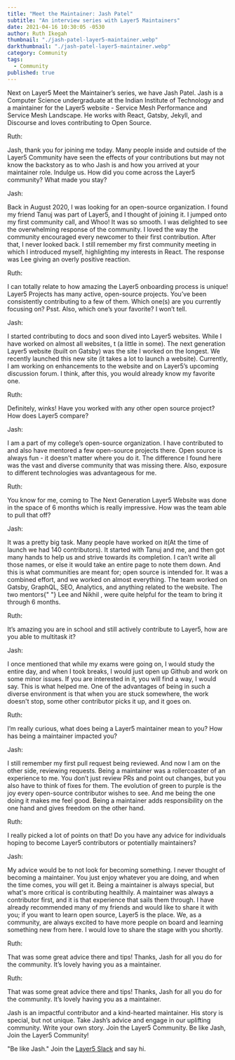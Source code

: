 ```yaml
---
title: "Meet the Maintainer: Jash Patel"
subtitle: "An interview series with Layer5 Maintainers"
date: 2021-04-16 10:30:05 -0530
author: Ruth Ikegah
thumbnail: "./jash-patel-layer5-maintainer.webp"
darkthumbnail: "./jash-patel-layer5-maintainer.webp"
category: Community
tags:
  - Community
published: true
---
```



<BlogWrapper>
  <MeetTheMaintainer>

<div class="intro ">
  <p>
    Next on Layer5 Meet the Maintainer’s series, we have Jash Patel. Jash is a Computer Science
    undergraduate at the Indian Institute of Technology and a maintainer for the Layer5 website -
    <Link to="/projects/cloud-native-performance"> Service Mesh Performance</Link> and
    <Link to="/service-mesh-landscape"> Service Mesh Landscape</Link>. He works with React, Gatsby,
    Jekyll, and Discourse and loves contributing to Open Source.
  </p>
</div>

<div class="interviewer">
  <span>Ruth:</span>
  <p>
    Jash, thank you for joining me today. Many people inside and outside of the Layer5 Community
    have seen the effects of your contributions but may not know the backstory as to who Jash is and
    how you arrived at your maintainer role. Indulge us. How did you come across the Layer5
    community? What made you stay?
  </p>
</div>

<div class="interviewee">
  <span>Jash:</span>
  <p>
    Back in August 2020, I was looking for an open-source organization. I found my friend
    <Link to="/community/members/tanuj-agarwal"> Tanuj </Link> was part of Layer5, and I thought of
    joining it. I jumped onto my first community call, and Whoo! It was so smooth. I was delighted
    to see the overwhelming response of the community. I loved the way the community encouraged
    every newcomer to their first contribution. After that, I never looked back. I still remember my
    first community meeting in which I introduced myself, highlighting my interests in React. The
    response was <Link to="/community/members/lee-calcote"> Lee </Link> giving an overly positive
    reaction.
  </p>
</div>

<div class="interviewer">
  <span>Ruth:</span>
  <p>
    I can totally relate to how amazing the Layer5 onboarding process is unique! Layer5 Projects has
    many active, open-source projects. You’ve been consistently contributing to a few of them. Which
    one(s) are you currently focusing on? Psst. Also, which one’s your favorite? I won’t tell.
  </p>
</div>

<div class="interviewee">
  <span>Jash:</span>
  <p>
    I started contributing to docs and soon dived into Layer5 websites. While I have worked on
    almost all websites, t (a little in some). The next generation Layer5 website (built on Gatsby)
    was the site I worked on the longest. We recently launched this new site (it takes a lot to
    launch a website). Currently, I am working on enhancements to the website and on Layer5’s
    upcoming discussion forum. I think, after this, you would already know my favorite one.
  </p>
</div>

<div class="interviewer">
  <span>Ruth:</span>
  <p>
    Definitely, winks! Have you worked with any other open source project? How does Layer5 compare?
  </p>
</div>

<div class="interviewee">
  <span>Jash:</span>
  <p>
    I am a part of my college’s open-source organization. I have contributed to and also have
    mentored a few open-source projects there. Open source is always fun - it doesn't matter where
    you do it. The difference I found here was the vast and diverse community that was missing
    there. Also, exposure to different technologies was advantageous for me.
  </p>
</div>

<div class="interviewer">
  <span>Ruth:</span>
  <p>
    You know for me, coming to The Next Generation Layer5 Website was done in the space of 6 months
    which is really impressive. How was the team able to pull that off?
  </p>
</div>

<div class="interviewee">
  <span>Jash:</span>
  <p>
    It was a pretty big task. Many people have worked on it(At the time of launch we had 140
    contributors). It started with Tanuj and me, and then got many hands to help us and strive
    towards its completion. I can’t write all those names, or else it would take an entire page to
    note them down. And this is what communities are meant for; open source is intended for. It was
    a combined effort, and we worked on almost everything. The team worked on Gatsby, GraphQL, SEO,
    Analytics, and anything related to the website. The two mentors{" "}
    <Link to="/community/members/lee-calcote"> Lee </Link> and
    <Link to="/community/members/nikhil-ladha"> Nikhil </Link>, were quite helpful for the team to
    bring it through 6 months.
  </p>
</div>

<div class="interviewer">
  <span> Ruth:</span>
  <p>
    It’s amazing you are in school and still actively contribute to Layer5, how are you able to
    multitask it?
  </p>
</div>

<div class="interviewee">
  <span> Jash:</span>
  <p>
    I once mentioned that while my exams were going on, I would study the entire day, and when I
    took breaks, I would just open up Github and work on some minor issues. If you are interested in
    it, you will find a way, I would say. This is what helped me. One of the advantages of being in
    such a diverse environment is that when you are stuck somewhere, the work doesn't stop, some
    other contributor picks it up, and it goes on.
  </p>
</div>

<div class="interviewer">
  <span> Ruth:</span>
  <p>
    I’m really curious, what does being a Layer5 maintainer mean to you? How has being a maintainer
    impacted you?
  </p>
</div>

<div class="interviewee">
  <span> Jash:</span>
  <p>
    I still remember my first pull request being reviewed. And now I am on the other side, reviewing
    requests. Being a maintainer was a rollercoaster of an experience to me. You don’t just review
    PRs and point out changes, but you also have to think of fixes for them. The evolution of green
    to purple is the joy every open-source contributor wishes to see. And me being the one doing it
    makes me feel good. Being a maintainer adds responsibility on the one hand and gives freedom on
    the other hand.
  </p>
</div>

<div class="interviewer">
  <span> Ruth:</span>
  <p>
    I really picked a lot of points on that! Do you have any advice for individuals hoping to become
    Layer5 contributors or potentially maintainers?
  </p>
</div>

<div class="interviewee">
  <span> Jash:</span>
  <p>
    My advice would be to not look for becoming something. I never thought of becoming a maintainer.
    You just enjoy whatever you are doing, and when the time comes, you will get it. Being a
    maintainer is always special, but what's more critical is contributing healthily. A maintainer
    was always a contributor first, and it is that experience that sails them through. I have
    already recommended many of my friends and would like to share it with you; if you want to learn
    open source, Layer5 is the place. We, as a community, are always excited to have more people on
    board and learning something new from here. I would love to share the stage with you shortly.
  </p>
</div>

<div class="interviewer">
  <span> Ruth:</span>
  <p>
    That was some great advice there and tips! Thanks, Jash for all you do for the community. It’s
    lovely having you as a maintainer.
  </p>
</div>

<div class="interviewee">
  <span> Ruth:</span>
  <p>
    That was some great advice there and tips! Thanks, Jash for all you do for the community. It’s
    lovely having you as a maintainer.
  </p>
</div>

<div class="note">
  <p class="centered-text">
    Jash is an impactful contributor and a kind-hearted maintainer. His story is special, but not
    unique. Take Jash’s advice and engage in our uplifting community. Write your own story. Join the
    Layer5 Community. Be like Jash, Join the Layer5 Community!
  </p>
</div>

<p class="centered-text">
  "Be like Jash." Join the <a href="http://slack.layer5.io">Layer5 Slack</a> and say hi.
</p>

</MeetTheMaintainer>
</BlogWrapper>
